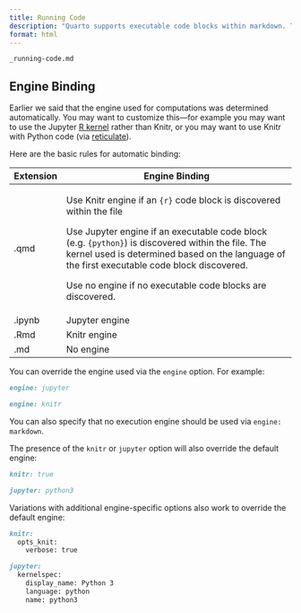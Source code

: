 ```yaml
---
title: Running Code
description: "Quarto supports executable code blocks within markdown. This allows you to create fully reproducible documents and reports---the code required to produce your output is part of the document itself, and is automatically re-run whenever the document is rendered."
format: html
---
```


``` include
_running-code.md
```

## Engine Binding

Earlier we said that the engine used for computations was determined automatically. You may want to customize this---for example you may want to use the Jupyter [R kernel](https://github.com/IRkernel/IRkernel) rather than Knitr, or you may want to use Knitr with Python code (via [reticulate](https://rstudio.github.io/reticulate/)).

Here are the basic rules for automatic binding:

+-----------+----------------------------------------------------------------------------------------------------------------------------------------------------------------------------------------------------+
| Extension | Engine Binding                                                                                                                                                                                     |
+===========+====================================================================================================================================================================================================+
| .qmd      | Use Knitr engine if an `{r}` code block is discovered within the file                                                                                                                              |
|           |                                                                                                                                                                                                    |
|           | Use Jupyter engine if an executable code block (e.g. `{python}`) is discovered within the file. The kernel used is determined based on the language of the first executable code block discovered. |
|           |                                                                                                                                                                                                    |
|           | Use no engine if no executable code blocks are discovered.                                                                                                                                         |
+-----------+----------------------------------------------------------------------------------------------------------------------------------------------------------------------------------------------------+
| .ipynb    | Jupyter engine                                                                                                                                                                                     |
+-----------+----------------------------------------------------------------------------------------------------------------------------------------------------------------------------------------------------+
| .Rmd      | Knitr engine                                                                                                                                                                                       |
+-----------+----------------------------------------------------------------------------------------------------------------------------------------------------------------------------------------------------+
| .md       | No engine                                                                                                                                                                                          |
+-----------+----------------------------------------------------------------------------------------------------------------------------------------------------------------------------------------------------+

You can override the engine used via the `engine` option. For example:

``` markdown
engine: jupyter
```

``` markdown
engine: knitr
```

You can also specify that no execution engine should be used via `engine: markdown`.

The presence of the `knitr` or `jupyter` option will also override the default engine:

``` markdown
knitr: true
```

``` markdown
jupyter: python3
```

Variations with additional engine-specific options also work to override the default engine:

``` markdown
knitr:
  opts_knit:
    verbose: true
```

``` markdown
jupyter:
  kernelspec:
    display_name: Python 3
    language: python
    name: python3
```
